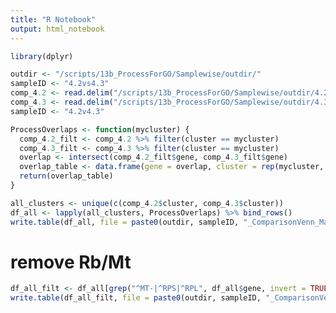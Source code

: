 ```yaml
---
title: "R Notebook"
output: html_notebook
---
```


```r
library(dplyr)
```

```r
outdir <- "/scripts/13b_ProcessForGO/Samplewise/outdir/"
sampleID <- "4.2vs4.3"
comp_4.2 <- read.delim("/scripts/13b_ProcessForGO/Samplewise/outdir/4.2_bloodVScord_veh_Markers.txt")
comp_4.3 <- read.delim("/scripts/13b_ProcessForGO/Samplewise/outdir/4.3_bloodVScord_ivig_Markers.txt")
sampleID <- "4.2v4.3"
```

```r
ProcessOverlaps <- function(mycluster) {
  comp_4.2_filt <- comp_4.2 %>% filter(cluster == mycluster)
  comp_4.3_filt <- comp_4.3 %>% filter(cluster == mycluster)
  overlap <- intersect(comp_4.2_filt$gene, comp_4.3_filt$gene)
  overlap_table <- data.frame(gene = overlap, cluster = rep(mycluster, length(overlap)))
  return(overlap_table)
}
```

```r
all_clusters <- unique(c(comp_4.2$cluster, comp_4.3$cluster))
df_all <- lapply(all_clusters, ProcessOverlaps) %>% bind_rows()
write.table(df_all, file = paste0(outdir, sampleID, "_ComparisonVenn_Markers.txt"), sep = "\t", quote = FALSE, col.names = NA)
```

# remove Rb/Mt

```r
df_all_filt <- df_all[grep("^MT-|^RPS|^RPL", df_all$gene, invert = TRUE),]
write.table(df_all_filt, file = paste0(outdir, sampleID, "_ComparisonVenn_Markers_RemoveRbMt.txt"), sep = "\t", quote = FALSE, col.names = NA)
```